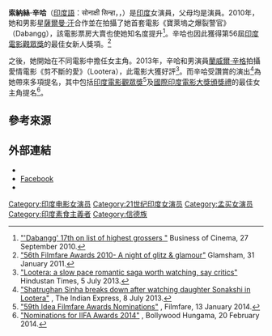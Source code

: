 {{艺人
| 姓名     = 索納絲·辛哈
| 類型     = 女演員
| 圖片     = Sonakshi Sinha at the trailer launch of her film 'Mission Mangal'.jpg
| 圖片尺寸 = 250px
| 綽號     = 
| 國籍     = {{IND}}
| birthname = 
| 出生日期 = {{birth date and age|1987|6|2}}
| 出生地點 = {{IND}}[[巴特那|巴特那]]
| 職業     = [[演員|演員]]
| 語言     = 
| 教育程度 = 
| 宗教信仰 = 
| 配偶     = 
| 伴侶     = 
| 兒女     = 
| 父母     = [[沙魯岡·辛哈|沙魯岡·辛哈]]<br>[[普娜姆·辛哈|普娜姆·辛哈]]
| 亲属     = 
| 出道作   = 
| 出道日期 = 
| 代表作   =  
| 活躍年代 = 2010年至今
| 網站     = 
| IMDb    = 3848064
| 現任成員 = 
| 過往成員 = 
| filmfareawards=  '''[[Filmfare_Best_Female_Debut_Award|最佳新人獎]]''': ''Dabangg'' (2011)
}}

'''索納絲·辛哈'''（[[印度語|印度語]]：सोनाक्षी सिन्हा，{{lang-en|Sonakshi Sinha}}，{{bd|1987年|6月2日|catIdx=Sinha, Sonakshi}}）是[[印度|印度]]女演員，父母均是演員。2010年，她和男影星[[薩爾曼·汗|薩爾曼·汗]]合作並在拍攝了她首套電影《寶萊塢之爆裂警官》 （Dabangg），該電影票房大賣也使她知名度提升<ref>[http://timesofindia.indiatimes.com/india/Dabangg-17th-on-list-of-highest-grossers/articleshow/6633161.cms "'Dabangg' 17th on list of highest grossers "] {{Wayback|url=http://timesofindia.indiatimes.com/india/Dabangg-17th-on-list-of-highest-grossers/articleshow/6633161.cms |date=20160127185655 }} Business of Cinema, 27 September 2010.</ref>。辛哈也因此獲得第56屆[[印度電影觀眾獎|印度電影觀眾獎]]的最佳女新人獎項。<ref>[http://www.glamsham.com/movies/scoops/11/jan/31-56th-filmfare-awards-2010-a-night-of-glitz-n-glamour-011105.asp "56th Filmfare Awards 2010- A night of glitz & glamour"] {{Wayback|url=http://www.glamsham.com/movies/scoops/11/jan/31-56th-filmfare-awards-2010-a-night-of-glitz-n-glamour-011105.asp |date=20110203012043 }} Glamsham, 31 January 2011.</ref>

之後，她開始在不同電影中擔任女主角。2013年，辛哈和男演員[[蘭威爾·辛格|蘭威爾·辛格]]拍攝愛情電影《剪不斷的愛》（Lootera），此電影大獲好評<ref>[http://www.hindustantimes.com/Entertainment/Bollywood/Lootera-a-slow-pace-romantic-saga-worth-watching-say-critics/Article1-1087457.aspx "Lootera: a slow pace romantic saga worth watching, say critics"] {{Wayback|url=http://www.hindustantimes.com/Entertainment/Bollywood/Lootera-a-slow-pace-romantic-saga-worth-watching-say-critics/Article1-1087457.aspx |date=20131112201259 }} Hindustan Times, 5 July 2013.</ref>。而辛哈受讚賞的演出<ref>[http://archive.indianexpress.com/news/shatrughan-sinha-breaks-down-after-watching-daughter-sonakshi-in-lootera/1139060/ "Shatrughan Sinha breaks down after watching daughter Sonakshi in Lootera"] {{Wayback|url=http://archive.indianexpress.com/news/shatrughan-sinha-breaks-down-after-watching-daughter-sonakshi-in-lootera/1139060/ |date=20160127185655 }}, The Indian Express, 8 July 2013.</ref>為她帶來多項提名，其中包括[[印度電影觀眾獎|印度電影觀眾獎]]<ref>[http://www.filmfare.com/news/59th-idea-filmfare-awards-nominations-5138.html "59th Idea Filmfare Awards Nominations"] {{Wayback|url=http://www.filmfare.com/news/59th-idea-filmfare-awards-nominations-5138.html |date=20140115044052 }}, Filmfare, 13 January 2014.</ref>及[[國際印度電影大獎頒獎禮|國際印度電影大獎頒獎禮]]的最佳女主角提名<ref>[http://www.bollywoodhungama.com/movies/features/type/view/id/6193 "Nominations for IIFA Awards 2014"] {{Wayback|url=http://www.bollywoodhungama.com/movies/features/type/view/id/6193 |date=20140221101141 }}, Bollywood Hungama, 20 February 2014.</ref>。

== 參考來源 ==
<references/> 

== 外部連結 ==
{{Commonscat|Sonakshi Sinha}}
* {{imdb name|id=3848064}}
* [https://www.facebook.com/sonakshisinhaofficial Facebook] {{Wayback|url=https://www.facebook.com/sonakshisinhaofficial |date=20210501014745 }}
* {{Instagram|aslisona}}

{{DEFAULTSORT: Sinha, Sonakshi}}
[[Category:印度电影女演员|Category:印度电影女演员]]
[[Category:21世纪印度女演员|Category:21世纪印度女演员]]
[[Category:孟买女演员|Category:孟买女演员]]
[[Category:印度素食主義者|Category:印度素食主義者]]
[[Category:信德族|Category:信德族]]